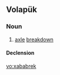==Volapük==

===Noun===
{{vo-noun}}

# [[axle]] [[breakdown]]

====Declension====
{{vo-decl-noun}}

[[vo:xababrek]]